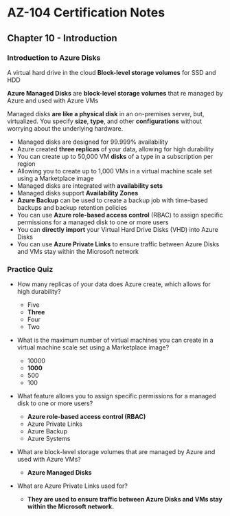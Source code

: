 # AZ-104 Certification Notes
## Chapter 10 - Introduction

### Introduction to Azure Disks
A virtual hard drive in the cloud **Block-level storage volumes** for SSD and HDD

**Azure Managed Disks** are **block-level storage volumes** that re managed by Azure and used with Azure VMs

Managed disks **are like a physical disk** in an on-premises server, but, virtualized. You specify **size**, **type**, and other **configurations** without worrying about the underlying hardware.
* Managed disks are designed for 99.999% availability
* Azure created **three replicas** of your data, allowing for high durability
* You can create up to 50,000 VM **disks** of a type in a subscription per region
* Allowing you to create up to 1,000 VMs in a virtual machine scale set using a Marketplace image
* Managed disks are integrated with **availability sets**
* Managed disks support **Availability Zones**
* **Azure Backup** can be used to create a backup job with time-based backups and backup retention policies
* You can use **Azure role-based access control** (RBAC) to assign specific permissions for a managed disk to one or more users
* You can **directly import** your Virtual Hard Drive Disks (VHD) into Azure Disks
* You can use **Azure Private Links** to ensure traffic between Azure Disks and VMs stay within the Microsoft network

### Practice Quiz
* How many replicas of your data does Azure create, which allows for high durability?
	* Five
	* **Three**
	* Four
	* Two
* What is the maximum number of virtual machines you can create in a virtual machine scale set using a Marketplace image?
	* 10000
	* **1000**
	* 500
	* 100
* What feature allows you to assign specific permissions for a managed disk to one or more users?
	* **Azure role-based access control (RBAC)**
	* Azure Private Links
	* Azure Backup
	* Azure Systems

* What are block-level storage volumes that are managed by Azure and used with Azure VMs?
	* **Azure Managed Disks**
* What are Azure Private Links used for?
	* **They are used to ensure traffic between Azure Disks and VMs stay within the Microsoft network.**